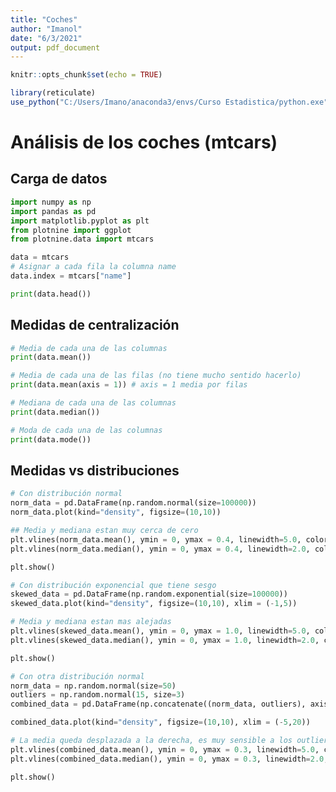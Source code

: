 ```yaml
---
title: "Coches"
author: "Imanol"
date: "6/3/2021"
output: pdf_document
---
```


```r
knitr::opts_chunk$set(echo = TRUE)

library(reticulate)
use_python("C:/Users/Imano/anaconda3/envs/Curso Estadistica/python.exe")
```

# Análisis de los coches (mtcars)

## Carga de datos
```python
import numpy as np
import pandas as pd
import matplotlib.pyplot as plt
from plotnine import ggplot
from plotnine.data import mtcars

data = mtcars
# Asignar a cada fila la columna name
data.index = mtcars["name"]

print(data.head())
```

## Medidas de centralización
```python
# Media de cada una de las columnas
print(data.mean()) 

# Media de cada una de las filas (no tiene mucho sentido hacerlo)
print(data.mean(axis = 1)) # axis = 1 media por filas

# Mediana de cada una de las columnas
print(data.median()) 

# Moda de cada una de las columnas
print(data.mode()) 
```

## Medidas vs distribuciones
```python
# Con distribución normal
norm_data = pd.DataFrame(np.random.normal(size=100000))
norm_data.plot(kind="density", figsize=(10,10))

## Media y mediana estan muy cerca de cero
plt.vlines(norm_data.mean(), ymin = 0, ymax = 0.4, linewidth=5.0, color = "green")
plt.vlines(norm_data.median(), ymin = 0, ymax = 0.4, linewidth=2.0, color = "red")

plt.show()

# Con distribución exponencial que tiene sesgo
skewed_data = pd.DataFrame(np.random.exponential(size=100000))
skewed_data.plot(kind="density", figsize=(10,10), xlim = (-1,5))

# Media y mediana estan mas alejadas
plt.vlines(skewed_data.mean(), ymin = 0, ymax = 1.0, linewidth=5.0, color = "green")
plt.vlines(skewed_data.median(), ymin = 0, ymax = 1.0, linewidth=2.0, color = "red")

plt.show()

# Con otra distribución normal
norm_data = np.random.normal(size=50)
outliers = np.random.normal(15, size=3)
combined_data = pd.DataFrame(np.concatenate((norm_data, outliers), axis = 0))

combined_data.plot(kind="density", figsize=(10,10), xlim = (-5,20))

# La media queda desplazada a la derecha, es muy sensible a los outliers
plt.vlines(combined_data.mean(), ymin = 0, ymax = 0.3, linewidth=5.0, color = "green")
plt.vlines(combined_data.median(), ymin = 0, ymax = 0.3, linewidth=2.0, color = "red")

plt.show()
```

